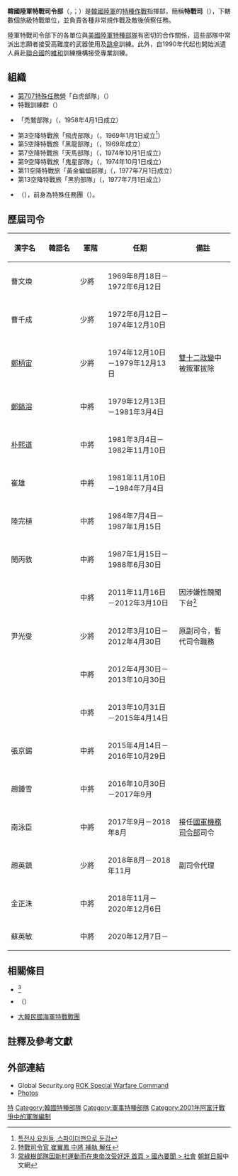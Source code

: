 {{NoteTA
|G1=Firearms
|G2=Military
|G3=長度單位
|G4=地區用語
|G5=地名
}}
{{Infobox military unit
|unit_name= 陸軍特戰司令部<br>{{lang|ko|육군특수전사령부}}
|image=[[File:Hires_150206-D-PM387-008A.jpg|250px]]
|caption=位於首爾近郊——[[城南市|城南市]]的韓國陸軍特戰司令部
|nickname= 黑貝雷（{{lang|ko|검은 베레}}）
|motto= 「化不可能為可能」 <ref>原文：{{lang|ko|안 되면 되게 하라}}</ref><br>「鬼魅般地接近、閃電般地打擊、煙霧般地消失」<ref>原文：{{lang|ko|귀신 같이 접근하여, 번개 같이 타격하고, 연기 같이 사라져라}}</ref>
|colors=
|march=
|ceremonial_chief=
|type= [[特種部隊|特種部隊]]
|branch= {{flagicon image|Flag_of_the_Army_of_the_Republic_of_Korea.svg}} [[韓國陸軍|韓國陸軍]]
|dates= 1958年4月1日—
|country= {{flag|ROK}}
|allegiance=
|command_structure= 陸軍本部
|size= 約10,000人
|specialization= [[空降部隊|空降作戰]]<br>非常規作戰
* 特種偵察
* 情報戰
* 直接行動
* 刺殺
* 人質營救
* [[反恐|反恐]]
* 爆破
* 火力支援
|challenge=
|response=
|current_commander=陸軍中將 蘇英敏
|garrison= [[首爾市|首爾市]][[松坡區|松坡區]]
|battles=[[越南戰爭|越南戰爭]]<br>[[光州事件|光州事件]]<br>[[持久自由军事行动|持久自由军事行动]]<br>[[伊拉克戰爭|伊拉克戰爭]]
|notable_commanders=
|anniversaries=
}}

'''韓國陸軍特戰司令部'''（{{Kor|諺=한국 육군특수전사령부|漢=韓國 陸軍特殊戰司令部|附=無義文字}}，{{Lang-en|Republic of Korea Army Special Warfare Command}}；{{lang|en|ROKASWC}}）是[[韓國陸軍|韓國陸軍]]的[[特種部隊|特種作戰]]指揮部，簡稱'''特戰司'''（{{lang|ko|특전사}}），下轄數個旅級特戰單位，並負責各種非常規作戰及敵後偵察任務。

陸軍特戰司令部下的各單位與[[美國陸軍特種部隊|美國陸軍特種部隊]]有密切的合作關係，這些部隊中常派出志願者接受高難度的武器使用及[[跳傘|跳傘]]訓練。此外，自1990年代起也開始派遣人員赴[[聯合國|聯合國]]的[[維和部隊|維和]]訓練機構接受專業訓練。

==組織==
*[[第707特殊任務營|第707特殊任務營]]「白虎部隊」（{{lang|ko|백호부대}}）
*特戰訓練群（{{lang|ko|특수전교육단}}）
*{{Link-ko|大韓民國第1空降特戰旅|대한민국 1공수특전여단|第1空降特戰旅}}「禿鷲部隊」（{{lang|ko|독수리부대}}，1958年4月1日成立）
*第3空降特戰旅「飛虎部隊」（{{lang|ko|비호부대}}，1969年1月1日成立<ref>[http://article.joinsmsn.com/news/article/article.asp?ctg=-1&total_id=3203824 특전사 요원들, 스파이더맨으로 둔갑]{{dead link|date=2017年12月 |bot=InternetArchiveBot |fix-attempted=yes }}</ref>）
*第5空降特戰旅「黑龍部隊」（{{lang|ko|흑룡부대}}，1969年成立）
*第7空降特戰旅「天馬部隊」（{{lang|ko|천마부대}}，1974年10月1日成立）
*第9空降特戰旅「鬼星部隊」（{{lang|ko|귀성부대}}，1974年10月1日成立）
*第11空降特戰旅「黃金蝙蝠部隊」（{{lang|ko|황금박쥐부대}}，1977年7月1日成立）
*第13空降特戰旅「黑豹部隊」（{{lang|ko|흑표부대}}，1977年7月1日成立）
*{{Link-ko|大韓民國陸軍國際和平支援團|국제 평화 지원단|國際和平支援團}}（{{lang|ko|국제평화지원단}}），前身為特殊任務團（{{lang|ko|특수임무단}}）。

== 歷屆司令 ==
{| class="wikitable sortable" style="font-size:90%; text-align:center;"
! style="width:7em;" | 漢字名
! style="width:7em;" | 韓語名
! style="width:5em;" | 軍階 
! style="width:16em;" | 任期
! style="width:12em;" | 備註
|-
|曹文煥 ||{{lang|ko|조문환}}|| 少將 || 1969年8月18日－1972年6月12日 || 
|-
|曹千成 ||{{lang|ko|조천성}}|| 少將 || 1972年6月12日－1974年12月10日 || 
|-
|[[鄭柄宙|鄭柄宙]] ||{{lang|ko|정병주}}|| 少將 || 1974年12月10日－1979年12月13日 || [[雙十二政變|雙十二政變]]中被叛軍拔除
|-
|[[鄭鎬溶|鄭鎬溶]] ||{{lang|ko|조천성}}|| 中將 || 1979年12月13日－1981年3月4日 ||
|-
|[[朴熙道|朴熙道]] ||{{lang|ko|박희도}}|| 中將 ||1981年3月4日－1982年11月10日 ||
|-
|崔雄 ||{{lang|ko|최웅}}|| 中將 ||1981年11月10日－1984年7月4日 ||
|-
|陸完植 ||{{lang|ko|육완식}}|| 中將 ||1984年7月4日－1987年1月15日 ||
|-
|閔丙敦 ||{{lang|ko|민병돈}}|| 中將 ||1987年1月15日－1988年6月30日 ||
|-
| {{Link-ko|崔翼鳳|최익봉}} ||{{lang|ko|최익봉}}|| 中將 || 2011年11月16日－2012年3月10日 || 因涉嫌性醜聞下台<ref>[http://blog.daum.net/ideology/17956628 特戰司令官 崔翼鳳 中將 補執 解任]</ref>
|-
| 尹光燮 ||{{lang|ko|윤광섭}}|| 少將 || 2012年3月10日－2012年4月30日 || 原副司令，暫代司令職務
|-
|{{Link-ko|張駿圭|장준규}} ||{{lang|ko|장준규}}|| 中將 || 2012年4月30日－2013年10月30日 ||
|-
|{{Link-ko|全仁釩|전인범}} ||{{lang|ko|전인범}}|| 中將 || 2013年10月31日－2015年4月14日 ||
|-
|張京錫 ||{{lang|ko|장경석}}|| 中將 || 2015年4月14日－2016年10月29日||
|-
|趙鍾雪||{{lang|ko|조종설}}|| 中將 || 2016年10月30日－2017年9月||
|-
|南泳臣||{{lang|ko|남영신}}|| 中將 || 2017年9月－2018年8月|| 接任[[國軍機務司令部|國軍機務司令部]]司令
|-
|趙英鎮||{{lang|ko|조영진}}|| 少將 || 2018年8月－2018年11月|| 副司令代理
|-
|金正洙||{{lang|ko|김정수}}|| 中將 || 2018年11月－2020年12月6日||
|-
|蘇英敏||{{lang|ko|소영민}}|| 中將 || 2020年12月7日－          ||
|}

==相關條目==
*{{Link-ko|常綠樹部隊|상록수 부대}}<ref>[http://cnnews.chosun.com/site/data/html_dir/2001/08/09/20010809000023.html 常綠樹部隊因新村運動而在東帝汶受好評 首頁 > 國內要聞 > 社會] {{webarchive|url=https://web.archive.org/web/20160305061231/http://cnnews.chosun.com/site/data/html_dir/2001/08/09/20010809000023.html |date=2016-03-05 }} [[朝鮮日報|朝鮮日報]]中文網</ref>
*{{Link-en|駐韓美軍特戰司令部|Special Operations Command Korea}}（{{lang|en|SOCKOR}}）
*[[大韓民國海軍特戰戰團|大韓民國海軍特戰戰團]]

==註釋及參考文獻==
{{reflist}}

==外部連結==
* Global Security.org [http://www.globalsecurity.org/military/world/rok/swc.htm ROK Special Warfare Command]
* [http://vk.com/album-30272167_150433045 Photos]

{{韓國陸軍}}
{{韓國特種部隊}}

[[Category:韓國陸軍的司令部|特]]
[[Category:韓國特種部隊|Category:韓國特種部隊]]
[[Category:軍事特種部隊|Category:軍事特種部隊]]
[[Category:2001年阿富汗戰爭中的軍隊編制|Category:2001年阿富汗戰爭中的軍隊編制]]